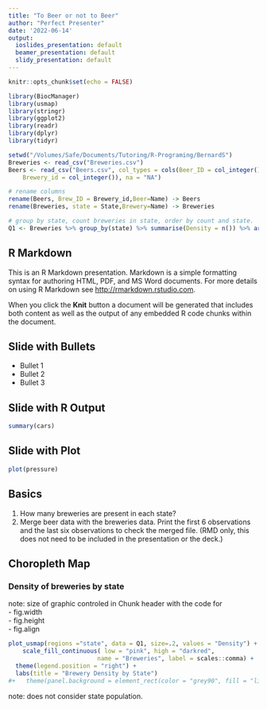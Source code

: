 ```yaml
---
title: "To Beer or not to Beer"
author: "Perfect Presenter"
date: '2022-06-14'
output:
  ioslides_presentation: default
  beamer_presentation: default
  slidy_presentation: default
---
```


```r
knitr::opts_chunk$set(echo = FALSE)
```

```r

library(BiocManager)
library(usmap)
library(stringr)
library(ggplot2)
library(readr)
library(dplyr)
library(tidyr)

setwd("/Volumes/Safe/Documents/Tutoring/R-Programing/BernardS")
Breweries <- read_csv("Breweries.csv")
Beers <- read_csv("Beers.csv", col_types = cols(Beer_ID = col_integer(), 
    Brewery_id = col_integer()), na = "NA")

# rename columns
rename(Beers, Brew_ID = Brewery_id,Beer=Name) -> Beers
rename(Breweries, state = State,Brewery=Name) -> Breweries

# group by state, count breweries in state, order by count and state.
Q1 <- Breweries %>% group_by(state) %>% summarise(Density = n()) %>% arrange(desc(Density),state)
```

## R Markdown

This is an R Markdown presentation. Markdown is a simple formatting syntax for authoring HTML, PDF, and MS Word documents. For more details on using R Markdown see <http://rmarkdown.rstudio.com>.

When you click the **Knit** button a document will be generated that includes both content as well as the output of any embedded R code chunks within the document.

## Slide with Bullets

- Bullet 1
- Bullet 2
- Bullet 3

## Slide with R Output


```r
summary(cars)
```

## Slide with Plot

```r
plot(pressure)
```

## Basics
1.	How many breweries are present in each state?
2.	Merge beer data with the breweries data. Print the first 6 observations and the last six observations to check the merged file.  (RMD only, this does not need to be included in the presentation or the deck.)

## Choropleth Map
### Density of breweries by state  
note: size of graphic controled  in Chunk header with the code for  
- fig.width  
- fig.height  
- fig.align
```r
plot_usmap(regions ="state", data = Q1, size=.2, values = "Density") + 
    scale_fill_continuous( low = "pink", high = "darkred", 
                         name = "Breweries", label = scales::comma) + 
  theme(legend.position = "right") +
  labs(title = "Brewery Density by State") 
#+   theme(panel.background = element_rect(color = "grey90", fill = "lightblue")) 
```

note: does not consider state population. 

